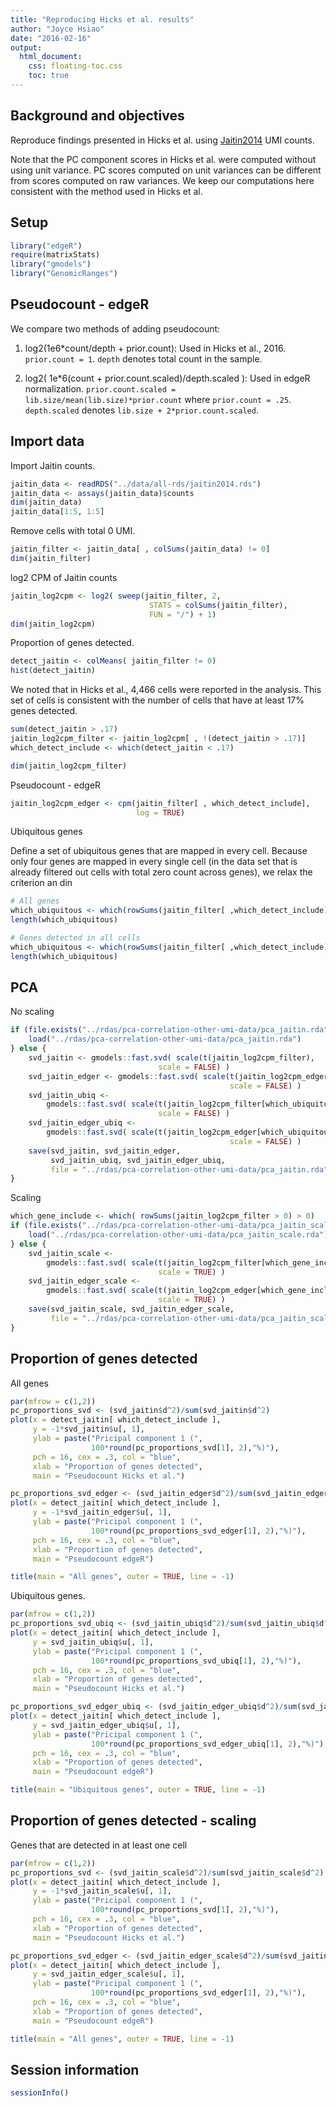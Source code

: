 ```yaml
---
title: "Reproducing Hicks et al. results"
author: "Joyce Hsiao"
date: "2016-02-16"
output: 
  html_document:
    css: floating-toc.css
    toc: true
---
```



## Background and objectives

Reproduce findings presented in Hicks et al. using [Jaitin2014][Jaitin2014] UMI counts. 

Note that the PC component scores in Hicks et al. were computed without using unit variance. PC scores computed on unit variances can be different from scores computed on raw variances. We keep our computations here consistent with the method used in Hicks et al.

[Jaitin2014]: https://dx.doi.org/10.1126/science.1247651


## Setup

```r
library("edgeR")
require(matrixStats)
library("gmodels")
library("GenomicRanges")
```



## Pseudocount - edgeR 

We compare two methods of adding pseudocount:

1. log2(1e6*count/depth + prior.count): Used in Hicks et al., 2016. `prior.count = 1`. `depth` denotes total count in the sample.

2. log2( 1e*6(count + prior.count.scaled)/depth.scaled ): Used in edgeR normalization. `prior.count.scaled = lib.size/mean(lib.size)*prior.count` where `prior.count = .25`. `depth.scaled` denotes `lib.size + 2*prior.count.scaled`.



## Import data

Import Jaitin counts.

```r
jaitin_data <- readRDS("../data/all-rds/jaitin2014.rds")
jaitin_data <- assays(jaitin_data)$counts
dim(jaitin_data)
jaitin_data[1:5, 1:5]
```


Remove cells with total 0 UMI.

```r
jaitin_filter <- jaitin_data[ , colSums(jaitin_data) != 0]
dim(jaitin_filter)
```


log2 CPM of Jaitin counts

```r
jaitin_log2cpm <- log2( sweep(jaitin_filter, 2, 
                               STATS = colSums(jaitin_filter),
                               FUN = "/") + 1)
dim(jaitin_log2cpm)
```


Proportion of genes detected. 

```r
detect_jaitin <- colMeans( jaitin_filter != 0)
hist(detect_jaitin)
```


We noted that in Hicks et al., 4,466 cells were reported in the analysis. This set of cells
is consistent with the number of cells that have at least 17% genes detected. 

```r
sum(detect_jaitin > .17)
jaitin_log2cpm_filter <- jaitin_log2cpm[ , !(detect_jaitin > .17)]
which_detect_include <- which(detect_jaitin < .17)

dim(jaitin_log2cpm_filter)
```


Pseudocount - edgeR 

```r
jaitin_log2cpm_edger <- cpm(jaitin_filter[ , which_detect_include],
                            log = TRUE)
```


Ubiquitous genes

Define a set of ubiquitous genes that are mapped in every cell. Because only four genes are mapped in every single cell (in the data set that is already filtered out cells with total zero count across genes), we relax the criterion an din

```r
# All genes
which_ubiquitous <- which(rowSums(jaitin_filter[ ,which_detect_include] > 0) == NCOL(jaitin_filter[ ,which_detect_include]) )
length(which_ubiquitous)

# Genes detected in all cells
which_ubiquitous <- which(rowSums(jaitin_filter[ ,which_detect_include] > 0) > 100)
length(which_ubiquitous)
```



## PCA

No scaling

```r
if (file.exists("../rdas/pca-correlation-other-umi-data/pca_jaitin.rda")) {
    load("../rdas/pca-correlation-other-umi-data/pca_jaitin.rda")
} else {
    svd_jaitin <- gmodels::fast.svd( scale(t(jaitin_log2cpm_filter), 
                                 scale = FALSE) )
    svd_jaitin_edger <- gmodels::fast.svd( scale(t(jaitin_log2cpm_edger), 
                                                 scale = FALSE) )
    svd_jaitin_ubiq <- 
        gmodels::fast.svd( scale(t(jaitin_log2cpm_filter[which_ubiquitous, ]), 
                                 scale = FALSE) )
    svd_jaitin_edger_ubiq <- 
        gmodels::fast.svd( scale(t(jaitin_log2cpm_edger[which_ubiquitous, ]), 
                                                 scale = FALSE) )
    save(svd_jaitin, svd_jaitin_edger,
         svd_jaitin_ubiq, svd_jaitin_edger_ubiq,        
         file = "../rdas/pca-correlation-other-umi-data/pca_jaitin.rda")
}

```



Scaling

```r
which_gene_include <- which( rowSums(jaitin_log2cpm_filter > 0) > 0)
if (file.exists("../rdas/pca-correlation-other-umi-data/pca_jaitin_scale.rda")) {
    load("../rdas/pca-correlation-other-umi-data/pca_jaitin_scale.rda")
} else {
    svd_jaitin_scale <- 
        gmodels::fast.svd( scale(t(jaitin_log2cpm_filter[which_gene_include, ]), 
                                 scale = TRUE) )
    svd_jaitin_edger_scale <- 
        gmodels::fast.svd( scale(t(jaitin_log2cpm_edger[which_gene_include, ]), 
                                 scale = TRUE) )
    save(svd_jaitin_scale, svd_jaitin_edger_scale,
         file = "../rdas/pca-correlation-other-umi-data/pca_jaitin_scale.rda")
}

```

## Proportion of genes detected

All genes

```r
par(mfrow = c(1,2))
pc_proportions_svd <- (svd_jaitin$d^2)/sum(svd_jaitin$d^2)
plot(x = detect_jaitin[ which_detect_include ],
     y = -1*svd_jaitin$u[, 1],
     ylab = paste("Pricipal component 1 (", 
                  100*round(pc_proportions_svd[1], 2),"%)"),
     pch = 16, cex = .3, col = "blue",
     xlab = "Proportion of genes detected",
     main = "Pseudocount Hicks et al.")

pc_proportions_svd_edger <- (svd_jaitin_edger$d^2)/sum(svd_jaitin_edger$d^2)
plot(x = detect_jaitin[ which_detect_include ],
     y = -1*svd_jaitin_edger$u[, 1],
     ylab = paste("Pricipal component 1 (", 
                  100*round(pc_proportions_svd_edger[1], 2),"%)"),
     pch = 16, cex = .3, col = "blue",
     xlab = "Proportion of genes detected",
     main = "Pseudocount edgeR")

title(main = "All genes", outer = TRUE, line = -1)
```



Ubiquitous genes.

```r
par(mfrow = c(1,2))
pc_proportions_svd_ubiq <- (svd_jaitin_ubiq$d^2)/sum(svd_jaitin_ubiq$d^2)
plot(x = detect_jaitin[ which_detect_include ],
     y = svd_jaitin_ubiq$u[, 1],
     ylab = paste("Pricipal component 1 (", 
                  100*round(pc_proportions_svd_ubiq[1], 2),"%)"),
     pch = 16, cex = .3, col = "blue",
     xlab = "Proportion of genes detected",
     main = "Pseudocount Hicks et al.")

pc_proportions_svd_edger_ubiq <- (svd_jaitin_edger_ubiq$d^2)/sum(svd_jaitin_edger_ubiq$d^2)
plot(x = detect_jaitin[ which_detect_include ],
     y = svd_jaitin_edger_ubiq$u[, 1],
     ylab = paste("Pricipal component 1 (", 
                  100*round(pc_proportions_svd_edger_ubiq[1], 2),"%)"),
     pch = 16, cex = .3, col = "blue",
     xlab = "Proportion of genes detected",
     main = "Pseudocount edgeR")

title(main = "Ubiquitous genes", outer = TRUE, line = -1)
```


## Proportion of genes detected - scaling

Genes that are detected in at least one cell

```r
par(mfrow = c(1,2))
pc_proportions_svd <- (svd_jaitin_scale$d^2)/sum(svd_jaitin_scale$d^2)
plot(x = detect_jaitin[ which_detect_include ],
     y = -1*svd_jaitin_scale$u[, 1],
     ylab = paste("Pricipal component 1 (", 
                  100*round(pc_proportions_svd[1], 2),"%)"),
     pch = 16, cex = .3, col = "blue",
     xlab = "Proportion of genes detected",
     main = "Pseudocount Hicks et al.")

pc_proportions_svd_edger <- (svd_jaitin_edger_scale$d^2)/sum(svd_jaitin_edger_scale$d^2)
plot(x = detect_jaitin[ which_detect_include ],
     y = svd_jaitin_edger_scale$u[, 1],
     ylab = paste("Pricipal component 1 (", 
                  100*round(pc_proportions_svd_edger[1], 2),"%)"),
     pch = 16, cex = .3, col = "blue",
     xlab = "Proportion of genes detected",
     main = "Pseudocount edgeR")

title(main = "All genes", outer = TRUE, line = -1)
```




## Session information

```r
sessionInfo()
```
